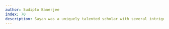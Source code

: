 ```yaml
---
author: Sudipto Banerjee
index: 70
description: Sayan was a uniquely talented scholar with several intriguing intellectual pursuits. It was my pleasure to know him and to absorb some of his thoughts on high-dimensional geometric concepts especially as they pertained to spatial statistics. I will remember him fondly and forever through the many interactions I had with him over the years and specifically during my sabbatical in Duke in 2009. Gone too soon. My sincere condolences to his entire family.
---
```


